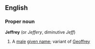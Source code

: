 ==English==
===Proper noun===
'''Jeffrey''' (or ''Jeffery'', diminutive ''Jeff'')
#A [[male]] [[given name]]; variant of [[Geoffrey]]